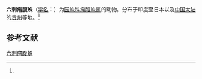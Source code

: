 {{Speciesbox
| name = 六刺瘤腹蛛
| status = 
| status_system = 
| image = 
| genus = Ordgarius
| species = sexspinosus
| authority = (Thorell, 1894)<ref name='id13727'>{{cite web| url =http://www.bioinfo.cn/db05/BjdwSpecies.php?action=view&id=13727| title =六刺瘤腹蛛| work =《中国动物物种编目数据库》| publisher =中国科学院微生物研究所| author =中国科学院动物研究所| accessdate =2009-04-28| deadurl =yes| archiveurl =https://web.archive.org/web/20160305073423/http://www.bioinfo.cn/db05/BjdwSpecies.php?action=view&id=13727| archivedate =2016-03-05}}</ref>
}}

'''六刺瘤腹蛛'''（[[学名|学名]]：{{lang|la|''Ordgarius sexspinosus''}}）为[[园蛛科|园蛛科]][[瘤腹蛛属|瘤腹蛛属]]的动物。分布于印度至日本以及[[中国大陆|中国大陆]]的[[贵州|贵州]]等地。<ref name='id13727'/>

== 参考文献 ==
{{reflist}}

{{Wikispecies|Ordgarius sexspinosus}}
{{Taxonbar|from=Q2776905}}

[[Category:瘤腹蛛属|六刺瘤腹蛛]]


{{蜘蛛小作品}}